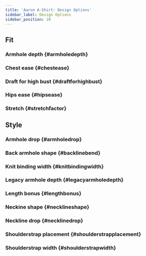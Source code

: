 ```yaml
---
title: 'Aaron A-Shirt: Design Options'
sidebar_label: Design Options
sidebar_position: 10
---
```



## Fit

### Armhole depth {#armholedepth}

<Armholedepth />

### Chest ease {#chestease}

<Chestease />

### Draft for high bust {#draftforhighbust}

<Draftforhighbust />

### Hips ease {#hipsease}

<Hipsease />

### Stretch {#stretchfactor}

<Stretchfactor />

## Style

### Armhole drop {#armholedrop}

<Armholedrop />

### Back armhole shape {#backlinebend}

<Backlinebend />

### Knit binding width {#knitbindingwidth}

<Knitbindingwidth />

### Legacy armhole depth {#legacyarmholedepth}

<Legacyarmholedepth />

### Length bonus {#lengthbonus}

<Lengthbonus />

### Neckine shape {#necklineshape}

<Necklinebend />

### Neckline drop {#necklinedrop}

<Necklinedrop />

### Shoulderstrap placement {#shoulderstrapplacement}

<Shoulderstrapplacement />

### Shoulderstrap width {#shoulderstrapwidth}

<Shoulderstrapwidth />
